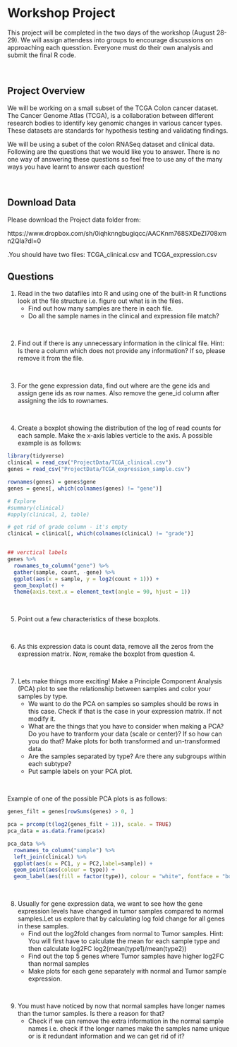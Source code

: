 
# Workshop Project 

This project will be completed in the two days of the workshop (August 28-29). We will assign attendess into groups to encourage discussions on approaching each quesstion. Everyone must do their own analysis and submit the final R code.

<br>

## Project Overview
We will be working on a small subset of the TCGA Colon cancer dataset. The Cancer Genome Atlas (TCGA), is a collaboration between different research bodies to identify key genomic changes in various cancer types. These datasets are standards for hypothesis testing and validating findings.

We will be using a subet of the colon RNASeq dataset and clinical data. Following are the questions that we would like you to answer. There is no one way of answering these questions so feel free to use any of the many ways you have learnt to answer each question!

<br>

## Download Data
Please download the Project data folder from:

https://www.dropbox.com/sh/0iqhknngbugiqcc/AACKnm768SXDeZI708xmn2Qla?dl=0

.You should have two files: TCGA_clinical.csv and TCGA_expression.csv

## Questions

1. Read in the two datafiles into R and using one of the built-in R functions look at the file structure i.e. figure out what is in the files.        
      + Find out how many samples are there in each file. 
      + Do all the sample names in the clinical and expression file match?

<br>

2. Find out if there is any unnecessary information in the clinical file. Hint: Is there a column which does not provide any information? If so, please remove it from the file.

<br>

3. For the gene expression data, find out where are the gene ids and assign gene ids as row names. Also remove the gene_id column after assigning the ids to rownames. 

<br>

4. Create a boxplot showing the distribution of the log of read counts for each sample. Make the x-axis lables verticle to the axis. A possible example is as follows:

```r
library(tidyverse)
clinical = read_csv("ProjectData/TCGA_clinical.csv") 
genes = read_csv("ProjectData/TCGA_expression_sample.csv") 

rownames(genes) = genes$gene
genes = genes[, which(colnames(genes) != "gene")]

# Explore
#summary(clinical)
#apply(clinical, 2, table)

# get rid of grade column - it's empty
clinical = clinical[, which(colnames(clinical) != "grade")]


## verctical labels
genes %>% 
  rownames_to_column("gene") %>% 
  gather(sample, count, -gene) %>% 
  ggplot(aes(x = sample, y = log2(count + 1))) +
  geom_boxplot() +
  theme(axis.text.x = element_text(angle = 90, hjust = 1))

```

<br>

5. Point out a few characteristics of these boxplots.

<br>

6. As this expression data is count data, remove all the zeros from the expression matrix. Now, remake the boxplot from question 4.

<br>

7. Lets make things more exciting! Make a Principle Component Analysis (PCA) plot to see the relationship between samples and color your samples by type. 
    + We want to do the PCA on samples so samples should be rows in this case. Check if that is the case in your expression matrix. If not modify it.
    + What are the things that you have to consider when making a PCA? Do you have to tranform your data (scale or center)? If so how can you do that? Make plots for both transformed and un-transformed data.
    + Are the samples separated by type? Are there any subgroups within each subtype? 
    + Put sample labels on your PCA plot.

<br>

Example of one of the possible PCA plots is as follows:

```r
genes_filt = genes[rowSums(genes) > 0, ]

pca = prcomp(t(log2(genes_filt + 1)), scale. = TRUE)
pca_data = as.data.frame(pca$x)

pca_data %>% 
  rownames_to_column("sample") %>% 
  left_join(clinical) %>% 
  ggplot(aes(x = PC1, y = PC2,label=sample)) +
  geom_point(aes(colour = type)) +
  geom_label(aes(fill = factor(type)), colour = "white", fontface = "bold")
```

<br>

8. Usually for gene expression data, we want to see how the gene expression levels have changed in tumor samples compared to normal samples.Let us explore that by calculating log fold change for all genes in these samples.
    + Find out the log2fold changes from normal to Tumor samples. Hint: You will first have to calculate the mean for each sample type and then calculate log2FC log2(mean(type1)/mean(type2))
    + Find out the top 5 genes where Tumor samples have higher log2FC than normal samples
    + Make plots for each gene separately with normal and Tumor sample expression. 

<br>

9. You must have noticed by now that normal samples have longer names than the tumor samples. Is there a reason for that? 
    + Check if we can remove the extra information in the normal sample names i.e. check if the longer names make the samples name unique or is it redundant information and we can get rid of it?
    


